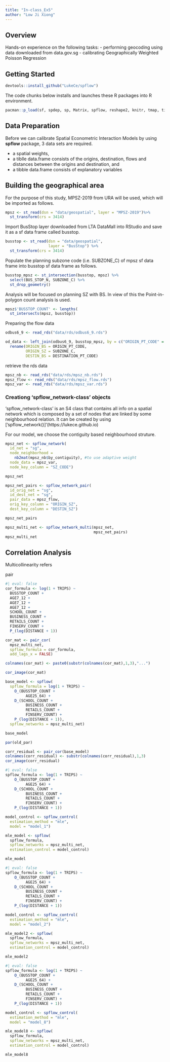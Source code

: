 ```yaml
---
title: "In-class_Ex5"
author: "Low Ji Xiong"
---
```



## Overview

Hands-on experience on the following tasks: - performing geocoding using data downloaded from data.gov.sg - calibrating Geographically Weighted Poisson Regression

## Getting Started

```R
devtools::install_github("LukeCe/spflow")
```

The code chunks below installs and launches these R packages into R environment.

```R
pacman::p_load(sf, spdep, sp, Matrix, spflow, reshape2, knitr, tmap, tidyverse)
```

## Data Preparation

Before we can calibrate Spatial Econometric Interaction Models by using **spflow** package, 3 data sets are required.

- a spatial weights,
- a tiblle data.frame consists of the origins, destination, flows and distances between the origins and destination, and
- a tibble data.frame consists of explanatory variables

## Building the geographical area

For the purpose of this study, MPSZ-2019 from URA will be used, which will be imported as follows.

```R
mpsz <- st_read(dsn = "data/geospatial", layer = "MPSZ-2019")%>%
  st_transform(crs = 3414)
```

Import BusStop layer downloaded from LTA DataMall into RStudio and save it as a sf data frame called busstop.

```r
busstop <- st_read(dsn = "data/geospatial",
                   layer = "BusStop") %>%
  st_transform(crs = 3414)
```

Populate the planning subzone code (i.e. SUBZONE_C) of mpsz sf data frame into busstop sf data frame as follows.

```R
busstop_mpsz <- st_intersection(busstop, mpsz) %>%
  select(BUS_STOP_N, SUBZONE_C) %>%
  st_drop_geometry()
```

Analysis will be focused on planning SZ with BS. In view of this the Point-in-polygon count analysis is used.

```R
mpsz$'BUSSTOP_COUNT' <- lengths(
  st_intersects(mpsz, busstop))
```

Preparing the flow data 

```R
odbus6_9 <- read_rds("data/rds/odbus6_9.rds")
```

```R
od_data <- left_join(odbus6_9, busstop_mpsz, by = c("ORIGIN_PT_CODE" = "BUS_STOP_N"))%>%
  rename(ORIGIN_BS = ORIGIN_PT_CODE, 
         ORIGIN_SZ = SUBZONE_C,
         DESTIN_BS = DESTINATION_PT_CODE)
```

retrieve the rds data

```R
mpsz_nb <- read_rds("data/rds/mpsz_nb.rds")
mpsz_flow <- read_rds("data/rds/mpsz_flow.rds")
mpsz_var <- read_rds("data/rds/mpsz_var.rds")
```

### Creationg 'spflow_network-class' objects

'spflow_network-class' is an S4 class that contains all info on a spatial network which is composed by a set of nodes that are linked by some neighbourhood relation. It can be created by using ['spflow_network()]'(https://lukece.github.io)

For our model, we choose the contiguity based neighbourhood struture.

```R
mpsz_net <- spflow_network(
  id_net = "sg",
  node_neighborhood = 
    nb2mat(mpsz_nb$by_contiguity), #to use adaptive weight
  node_data = mpsz_var,   
  node_key_column = "SZ_CODE")

mpsz_net
```

```r
mpsz_net_pairs <- spflow_network_pair(
  id_orig_net = "sg",
  id_dest_net = "sg",
  pair_data = mpsz_flow,
  orig_key_column = "ORIGIN_SZ",
  dest_key_column = "DESTIN_SZ")

mpsz_net_pairs
```

```R
mpsz_multi_net <- spflow_network_multi(mpsz_net,
                                       mpsz_net_pairs)
mpsz_multi_net
```

## Correlation Analysis

Multicollinearity refers

pair

```r
#| eval: false
cor_formula <- log(1 + TRIPS) ~
  BUSSTOP_COUNT +
  AGE7_12 +
  AGE7_12 +
  AGE7_12 + 
  SCHOOL_COUNT +
  BUSINESS_COUNT +
  RETAILS_COUNT +
  FINSERV_COUNT +
  P_(log(DISTANCE + 1))

cor_mat <- pair_cor(
  mpsz_multi_net,
  spflow_formula = cor_formula,
  add_lags_x = FALSE)

colnames(cor_mat) <- paste0(substr(colnames(cor_mat),1,3),"...")

cor_image(cor_mat)
```

```R
base_model <- spflow(
  spflow_formula = log(1 + TRIPS) ~
    O_(BUSSTOP_COUNT +
         AGE25_64) +
    D_(SCHOOL_COUNT +
         BUSINESS_COUNT +
         RETAILS_COUNT +
         FINSERV_COUNT) +
    P_(log(DISTANCE + 1)),
  spflow_networks = mpsz_multi_net)

base_model
```
```R
par(old_par)
```


```R
corr_residual <- pair_cor(base_model)
colnames(corr_residual) <- substr(colnames(corr_residual),1,3)
cor_image(corr_residual)
```

```R
#| eval: false
spflow_formula <- log(1 + TRIPS) ~
    O_(BUSSTOP_COUNT +
         AGE25_64) +
    D_(SCHOOL_COUNT +
         BUSINESS_COUNT +
         RETAILS_COUNT +
         FINSERV_COUNT) +
    P_(log(DISTANCE + 1))

model_control <- spflow_control(
  estimation_method = "mle",
  model = "model_1")

mle_model <- spflow(
  spflow_formula,
  spflow_networks = mpsz_multi_net,
  estimation_control = model_control)

mle_model
```

```R
#| eval: false
spflow_formula <- log(1 + TRIPS) ~
    O_(BUSSTOP_COUNT +
         AGE25_64) +
    D_(SCHOOL_COUNT +
         BUSINESS_COUNT +
         RETAILS_COUNT +
         FINSERV_COUNT) +
    P_(log(DISTANCE + 1))

model_control <- spflow_control(
  estimation_method = "mle",
  model = "model_2")

mle_model2 <- spflow(
  spflow_formula,
  spflow_networks = mpsz_multi_net,
  estimation_control = model_control)

mle_model2
```

```R
#| eval: false
spflow_formula <- log(1 + TRIPS) ~
    O_(BUSSTOP_COUNT +
         AGE25_64) +
    D_(SCHOOL_COUNT +
         BUSINESS_COUNT +
         RETAILS_COUNT +
         FINSERV_COUNT) +
    P_(log(DISTANCE + 1))

model_control <- spflow_control(
  estimation_method = "mle",
  model = "model_8")

mle_model8 <- spflow(
  spflow_formula,
  spflow_networks = mpsz_multi_net,
  estimation_control = model_control)

mle_model8
```







